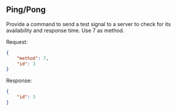 ## Ping/Pong

Provide a command to send a test signal to a server to check for its availability and response time. Use 7 as method.


Request:

```json
{
    "method": 7,
    "id": 3
}
```

Response:

```json
{
    "id": 3
}
```
